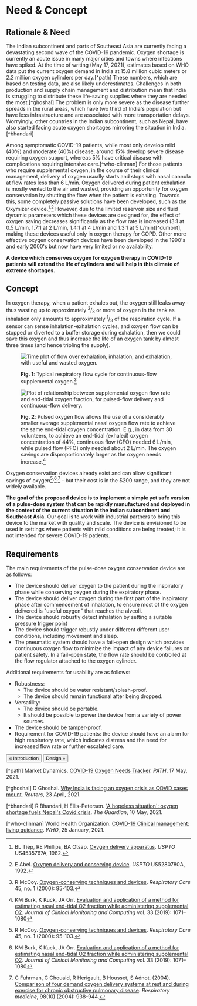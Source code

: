 
# Need & Concept

## Rationale & Need

The Indian subcontinent and parts of Southeast Asia are currently facing a devastating second wave of the COVID-19 pandemic. Oxygen shortage is currently an acute issue in many major cities and towns where infections have spiked. At the time of writing (May 17, 2021), estimates based on WHO data put the current oxygen demand in India at 15.8 million cubic meters or 2.2 million oxygen cylinders per day.[^path] These numbers, which are based on testing data, are also likely underestimates. Challenges in both production and supply chain management and distribution mean that India is struggling to distribute these life-saving supplies where they are needed the most.[^ghoshal] The problem is only more severe as the disease further spreads in the rural areas, which have two third of India's population but have less infrastructure and are associated with more transportation delays. Worryingly, other countries in the Indian subcontinent, such as Nepal, have also started facing acute oxygen shortages mirroring the situation in India.[^bhandari]

Among symptomatic COVID-19 patients, while most only develop mild (40%) and moderate (40%) disease, around 15% develop severe disease requiring oxygen support, whereas 5\% have critical disease with complications requiring intensive care.[^who-clinman] For those patients who require supplemental oxygen, in the course of their clinical management, delivery of oxygen usually starts and stops with nasal cannula at flow rates less than 6 L/min. Oxygen delivered during patient exhalation is mostly vented to the air and wasted, providing an opportunity for oxygen conservation by shutting the flow when the patient is exhaling. Towards this, some completely passive solutions have been developed, such as the Oxymizer device.[^tiep-phillips]<sup>,</sup>[^abel] However, due to the limited reservoir size and fluid dynamic parameters which these devices are designed for, the effect of oxygen saving decreases significantly as the flow rate is increased (3:1 at 0.5 L/min, 1.7:1 at 2 L/min, 1.4:1 at 4 L/min and 1.3:1 at 5 L/min)[^dumont], making these devices useful only in oxygen therapy for COPD. Other more effective oxygen conservation devices have been developed in the 1990's and early 2000's but now have very limited or no availability.

**A device which conserves oxygen for oxygen therapy in COVID-19 patients will extend the life of cylinders and will help in this climate of extreme shortages.**

## Concept

In oxygen therapy, when a patient exhales out, the oxygen still leaks away - thus wasting up to approximately <sup>2</sup>/<sub>3</sub> or more of oxygen in the tank as inhalation only amounts to approximately <sup>1</sup>/<sub>3</sub> of the respiration cycle. If a sensor can sense inhalation-exhalation cycles, and oxygen flow can be stopped or diverted to a buffer storage during exhalation, then we could save this oxygen and thus increase the life of an oxygen tank by almost three times (and hence tripling the supply).

<figure>

![Time plot of flow over exhalation, inhalation, and exhalation, with useful and wasted oxygen.](/uploads/continuous-flow-respiratory-flow-cycle.png)

<figcaption>

**Fig. 1**: Typical respiratory flow cycle for continuous-flow supplemental oxygen.[^mccoy]

</figcaption>
</figure>

<figure>

![Plot of relationship between supplemental oxygen flow rate and end-tidal oxygen fraction, for pulsed-flow delivery and continuous-flow delivery.](/uploads/pulsed-flow-oxygen-savings.png)

<figcaption>

**Fig. 2**: Pulsed oxygen flow allows the use of a considerably smaller average supplemental nasal oxygen flow rate to achieve the same end-tidal oxygen concentration. E.g., in data from 30 volunteers, to achieve an end-tidal (exhaled) oxygen concentration of 44%, continuous flow (CFO) needed 6 L/min, while pulsed flow (PFO) only needed about 2 L/min. The oxygen savings are disproportionately larger as the oxygen needs increase.[^burk]

</figcaption>
</figure>

Oxygen conservation devices already exist and can allow significant savings of oxygen[^mccoy]<sup>,</sup>[^burk]<sup>,</sup>[^fuhrman] - but their cost is in the $200 range, and they are not widely available.

**The goal of the proposed device is to implement a simple yet safe version of a pulse-dose system that can be rapidly manufactured and deployed in the context of the current situation in the Indian subcontinent and Southeast Asia.** Our goal is to work with industrial partners to bring this device to the market with quality and scale. The device is envisioned to be used in settings where patients with mild conditions are being treated; it is not intended for severe COVID-19 patients.

## Requirements

The main requirements of the pulse-dose oxygen conservation device are as follows:

- The device should deliver oxygen to the patient during the inspiratory phase while conserving oxygen during the expiratory phase.
- The device should deliver oxygen during the first part of the inspiratory phase after commencement of inhalation, to ensure most of the oxygen delivered is "useful oxygen" that reaches the alveoli.
- The device should robustly detect inhalation by setting a suitable pressure trigger point
- The device should trigger robustly under different different user conditions, including movement and sleep.
- The pneumatic system should have a fail-open design which provides continuous oxygen flow to minimize the impact of any device failures on patient safety. In a fail-open state, the flow rate should be controlled at the flow regulator attached to the oxygen cylinder.

Additional requirements for usability are as follows:

- Robustness:
  - The device should be water resistant/splash-proof.
  - The device should remain functional after being dropped.
- Versatility:
  - The device should be portable.
  - It should be possible to power the device from a variety of power sources.
- The device should be tamper-proof.
- Requirement for COVID-19 patients: the device should have an alarm for high respiratory rate, which indicates distress and the need for increased flow rate or further escalated care.

[<Button>&laquo; Introduction</Button>](/) [<Button>Design &raquo;</Button>](design)

[^path] Market Dynamics. [COVID-19 Oxygen Needs Tracker](https://www.path.org/programs/market-dynamics/covid-19-oxygen-needs-tracker/). _PATH_, 17 May, 2021.

[^ghoshal] D Ghoshal. [Why India is facing an oxygen crisis as COVID cases mount](https://www.reuters.com/world/india/why-india-is-facing-an-oxygen-crisis-covid-cases-mount-2021-04-23/). _Reuters_, 23 April, 2021.

[^bhandari] R Bhandari, H Ellis-Petersen. ['A hopeless situation': oxygen shortage fuels Nepal's Covid crisis](https://www.theguardian.com/world/2021/may/10/hopeless-situation-oxygen-shortage-fuels-nepal-covid-crisis). _The Guardian_, 10 May, 2021.

[^who-clinman] World Health Organization. [COVID-19 Clinical management: living guidance](https://www.who.int/publications/i/item/WHO-2019-nCoV-clinical-2021-1). _WHO_, 25 January, 2021.

[^tiep-phillips]: BL Tiep, RE Phillips, BA Otsap. [Oxygen delivery apparatus](https://patents.google.com/patent/US4535767A/en). _USPTO_ US4535767A, 1982.

[^abel]: E Abel. [Oxygen delivery and conserving device](https://patents.google.com/patent/US5280780A). _USPTO_ US5280780A, 1992.

[^tiep]: B Tiep, R Carter. [Oxygen conserving devices and methodologies](https://journals.sagepub.com/doi/abs/10.1177/1479972308090691). _Chronic Respiratory Disease_ 5, no. 2 (2008): 109-114.

[^mccoy]: R McCoy. [Oxygen-conserving techniques and devices](https://c.aarc.org/marketplace/reference_articles/01.00.0095.pdf). _Respiratory Care_ 45, no. 1 (2000): 95-103.

[^burk]: KM Burk, K Kuck, JA Orr. [Evaluation and application of a method for estimating nasal end-tidal O2 fraction while administering supplemental O2](https://link.springer.com/article/10.1007/s10877-019-00264-5). _Journal of Clinical Monitoring and Computing_ vol. 33 (2019): 1071–1080

[^fuhrman]: C Fuhrman, C Chouaid, R Herigault, B Housset, S Adnot. (2004). [Comparison of four demand oxygen delivery systems at rest and during exercise for chronic obstructive pulmonary disease](https://www.resmedjournal.com/article/S0954-6111(04)00137-4/fulltext). _Respiratory medicine_, 98(10) (2004): 938-944.
